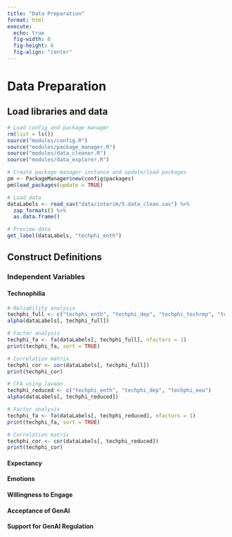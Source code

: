 ```yaml
---
title: "Data Preparation"
format: html
execute:
  echo: true
  fig-width: 8
  fig-height: 6
  fig-align: "center"
---
```


# Data Preparation

## Load libraries and data
```r
# Load config and package manager
rm(list = ls())
source("modules/config.R")
source("modules/package_manager.R")
source("modules/data_cleaner.R")
source("modules/data_explorer.R")
```

```r
# Create package manager instance and update/load packages
pm <- PackageManager$new(config$packages)
pm$load_packages(update = TRUE)
```

```r
# Load data
dataLabels <- read_sav("data/interim/5.data_clean.sav") %>%
  zap_formats() %>%
  as.data.frame()

# Preview data
get_label(dataLabels, "techphi_enth")
```

## Construct Definitions

### Independent Variables

#### Technophilia

```r
# Reliability analysis
techphi_full <- c("techphi_enth", "techphi_dep", "techphi_techrep", "techphi_eou")
alpha(dataLabels[, techphi_full])

# Factor analysis
techphi_fa <- fa(dataLabels[, techphi_full], nfactors = 1)
print(techphi_fa, sort = TRUE)

# Correlation matrix
techphi_cor <- cor(dataLabels[, techphi_full])
print(techphi_cor)
```

```r
# CFA using lavaan
techphi_reduced <- c("techphi_enth", "techphi_dep", "techphi_eou")
alpha(dataLabels[, techphi_reduced])

# Factor analysis
techphi_fa <- fa(dataLabels[, techphi_reduced], nfactors = 1)
print(techphi_fa, sort = TRUE)

# Correlation matrix
techphi_cor <- cor(dataLabels[, techphi_reduced])
print(techphi_cor)
```

#### Expectancy

#### Emotions

#### Willingness to Engage

#### Acceptance of GenAI

#### Support for GenAI Regulation

